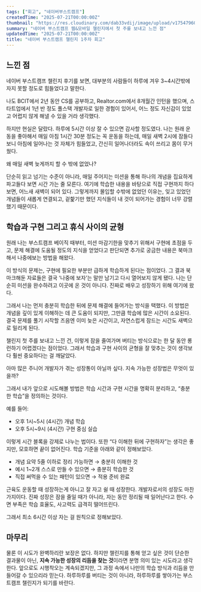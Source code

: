 ```yaml
---
tags: ["회고", "네이버부스트캠프"]
createdTime: "2025-07-21T00:00:00Z"
thumbnail: "https://res.cloudinary.com/dab33vdij/image/upload/v1754796007/%E1%84%82%E1%85%A6%E1%84%8B%E1%85%B5%E1%84%87%E1%85%A5%E1%84%87%E1%85%AE%E1%84%89%E1%85%B3%E1%84%90%E1%85%B3%E1%84%8F%E1%85%A2%E1%86%B7%E1%84%91%E1%85%B3-001_tavcji.png"
summary: "네이버 부스트캠프 웹&모바일 챌린지에서 첫 주를 보내고 느낀 점"
updatedTime: "2025-07-21T00:00:00Z"
title: "네이버 부스트캠프 챌린지 1주차 회고"
---
```


## 느낀 점

네이버 부스트캠프 챌린지 후기를 보면, 대부분의 사람들이 하루에 겨우 3~4시간밖에 자지 못할 정도로 힘들었다고 말한다.

나도 BCIT에서 2년 동안 CS를 공부하고, Realtor.com에서 8개월간 인턴을 했으며, 스타트업에서 1년 반 정도 풀스택 개발자로 일한 경험이 있어서, 어느 정도 자신감이 있었고 어렵지 않게 해낼 수 있을 거라 생각했다.

하지만 현실은 달랐다. 하루에 5시간 이상 잘 수 있으면 감사할 정도였다. 나는 원래 운동을 좋아해서 매일 아침 1시간 30분 정도는 꼭 운동을 하는데, 매일 새벽 2시에 잠들다 보니 아침에 일어나는 것 자체가 힘들었고, 간신히 일어나더라도 속이 쓰리고 몸이 무거웠다.

왜 매일 새벽 늦게까지 할 수 밖에 없었나?

단순히 읽고 넘기는 수준이 아니라, 매일 주어지는 미션을 통해 하나의 개념을 집요하게 파고들다 보면 시간 가는 줄 모른다. 여기에 학습한 내용을 바탕으로 직접 구현까지 하다 보면, 어느새 새벽이 되어 있다. 그렇게까지 몰입할 수밖에 없었던 이유는, 잊고 있었던 개념들이 새롭게 연결되고, 겉핥기만 했던 지식들이 내 것이 되어가는 경험이 너무 강렬했기 때문이다.

## 학습과 구현 그리고 휴식 사이의 균형

원래 나는 부스트캠프 베이직 때부터, 미션 마감기한을 맞추기 위해서 구현에 초점을 두고, 문제 해결에 도움될 정도의 지식을 얻었다고 판단되면 추가로 궁금한 내용은 북마크해서 나중에보는 방법을 해왔다.

이 방식의 문제는, 구현에 필요한 부분만 급하게 학습하게 된다는 점이었다. 그 결과 북마크해둔 자료들은 결국 ‘나중에 보자’는 말만 남기고 다시 열어보지 않게 됐다. 나는 단순히 미션을 완수하려고 이곳에 온 것이 아니다. 진짜로 배우고 성장하기 위해 여기에 왔다.

그래서 나는 먼저 충분히 학습한 뒤에 문제 해결에 들어가는 방식을 택했다. 이 방법은 개념을 깊이 있게 이해하는 데 큰 도움이 되지만, 그만큼 학습에 많은 시간이 소요된다. 결국 문제를 풀기 시작할 즈음엔 이미 늦은 시간이고, 자연스럽게 잠드는 시간도 새벽으로 밀리게 된다.

챌린지 첫 주를 보내고 느낀 건, 이렇게 잠을 줄여가며 버티는 방식으로는 한 달 동안 롱런하기 어렵겠다는 점이었다. 그래서 학습과 구현 사이의 균형을 잘 맞추는 것이 생각보다 훨씬 중요하다는 걸 깨달았다.

아마 많은 주니어 개발자가 겪는 성장통이 아닐까 싶다. 지속 가능한 성장법은 무엇이 있을까?

그래서 내가 앞으로 시도해볼 방법은 학습 시간과 구현 시간을 명확히 분리하고, “충분한 학습”을 정의하는 것이다.

예를 들어:

- 오후 1시~5시 (4시간) 개념 학습
- 오후 5시~9시 (4시간) 구현 중심 실습

이렇게 시간 블록을 강제로 나누는 법이다. 또한 “다 이해한 뒤에 구현하자”는 생각은 좋지만, 모호하면 끝이 없어진다. 학습 기준을 아래와 같이 정해보았다.

- 개념 요약 5줄 이하로 정리 가능하면 → 충분히 이해한 것
- 예시 1~2개 스스로 만들 수 있으면 → 충분히 학습한 것
- 직접 써먹을 수 있는 패턴이 있으면 → 적용 준비 완료

근육도 운동할 때 성장하는게 아니고 잘 자고 쉴 때 성장한다. 개발자로서의 성장도 마찬가지이다. 진짜 성장은 잠을 줄일 때가 아니라, 자는 동안 정리될 때 일어난다고 한다. 수면 부족은 학습 효율도, 사고력도 급격히 떨어뜨린다.

그래서 최소 6시간 이상 자는 걸 원칙으로 정해보았다.

## 마무리

물론 이 시도가 완벽하리란 보장은 없다. 하지만 챌린지를 통해 얻고 싶은 것이 단순한 결과물이 아닌, **지속 가능한 성장의 리듬을 찾는 것**이라면 분명 의미 있는 시도라고 생각한다. 앞으로도 시행착오는 계속되겠지만, 그 과정 속에서 나만의 학습 방식과 리듬을 만들어갈 수 있으리라 믿는다. 하루하루를 버티는 것이 아니라, 하루하루를 쌓아가는 부스트캠프 챌린지가 되기를 바란다.
